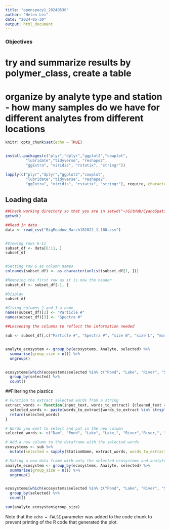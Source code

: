 ---
title: "openspecy1_20240530"
author: "Helen Lei"
date: "2024-05-30"
output: html_document
---

### Objectives
# try and summarize results by polymer_class, create a table
# organize by analyte type and station - how many samples do we have for different analytes from different locations


```{r setup, include=FALSE}
knitr::opts_chunk$set(echo = TRUE)


install.packages(c("plyr","dplyr","ggplot2","cowplot",
         "lubridate","tidyverse", "reshape2", 
         "ggExtra", "viridis", "rstatix", "stringr"))

lapply(c("plyr","dplyr","ggplot2","cowplot",
         "lubridate","tidyverse", "reshape2", 
         "ggExtra", "viridis", "rstatix", "stringr"), require, character.only=T)  

```

## Loading data

```{r}
##Check working directory so that you are in setwd("~/GitHub/CyanoSpatial/code")
getwd()

##Read in data
data <- read_csv("BigMeadow_March182022_1_100.csv")


#Viewing rows 6-11
subset_df <- data[6:11, ]
subset_df


#Setting row 6 as column names
colnames(subset_df) <- as.character(unlist(subset_df[1, ]))

#Removing the first row as it is now the header
subset_df <- subset_df[-1, ]

#Display
subset_df

#Giving columns 2 and 3 a name
names(subset_df)[2] <- "Particle #"
names(subset_df)[3] <- "Spectra #"

##Lessening the columns to reflect the information needed

sub <- subset_df[,c("Particle #", "Spectra #", "size W", "size L", "morphology", "color", "other observation", "match_val", "good_correlations", "plastic_or_not", "polymer_class")]


analyte_ecosystem <- group_by(ecosystems, Analyte, selected) %>% 
  summarise(group_size = n()) %>% 
  ungroup()


ecosystems[which(ecosystems$selected %in% c("Pond", "Lake", "River", "Slough", "Lagoon", "Creek", "Creek", "Mid-slough", "Bay", "Reservoir", "Estuary", "Dam")),] %>%
  group_by(selected) %>%
  count()

```

##Filtering the plastics

```{r pressure, echo=FALSE}

# Function to extract selected words from a string
extract_words <- function(input_text, words_to_extract) {cleaned_text <- str_replace_all(input_text, "[[:punct:]]", "")
  selected_words <- paste(words_to_extract[words_to_extract %in% strsplit(input_text, " ")[[1]]], collapse = " ")
  return(selected_words)
}

# Words you want to select and put in the new column
selected_words <- c("Dam", "Pond", "Lake", "Lake,", "River","River,", "Slough", "Lagoon", "Creek", "Creek,", "Mid-slough", "Bay", "Reservoir", "Estuary", "Channel", "Canal")

# Add a new column to the dataframe with the selected words
ecosystems <- sub %>%
  mutate(selected = sapply(StationName, extract_words, words_to_extract = selected_words))

# Making a new data frame with only the selected ecosystems and analyte
analyte_ecosystem <- group_by(ecosystems, Analyte, selected) %>% 
  summarise(group_size = n()) %>% 
  ungroup()


ecosystems[which(ecosystems$selected %in% c("Pond", "Lake", "River", "Slough", "Lagoon", "Creek", "Creek", "Mid-slough", "Bay", "Reservoir", "Estuary", "Dam")),] %>%
  group_by(selected) %>%
  count()

sum(analyte_ecosystem$group_size)


```

Note that the `echo = FALSE` parameter was added to the code chunk to prevent printing of the R code that generated the plot.
